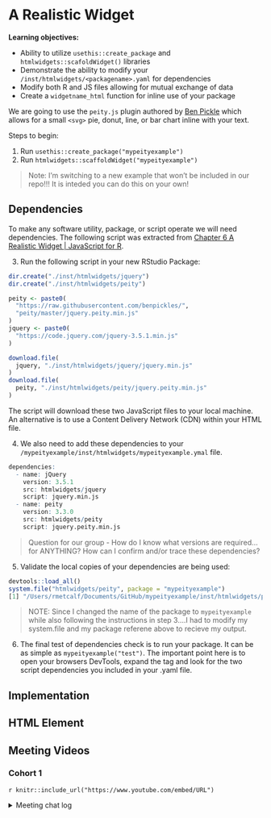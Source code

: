 # A Realistic Widget

**Learning objectives:**

- Ability to utilize `usethis::create_package` and `htmlwidgets::scafoldWidget()` libraries
- Demonstrate the ability to modify your `/inst/htmlwidgets/<packagename>.yaml` for dependencies
- Modify both R and JS files allowing for mutual exchange of data
- Create a `widgetname_html` function for inline use of your package

We are going to use the `peity.js` plugin authored by [Ben Pickle](https://github.com/benpickles/peity) which allows for a small `<svg>` pie, donut, line, or bar chart inline with your text.

Steps to begin:

1. Run `usethis::create_package("mypeityexample")`
2. Run `htmlwidgets::scaffoldWidget("mypeityexample")`

>Note: I'm switching to a new example that won't be included in our repo!!! It is inteded you can do this on your own!

## Dependencies

To make any software utility, package, or script operate we will need dependencies. The following script was extracted from [Chapter 6 A Realistic Widget | JavaScript for R](https://book.javascript-for-r.com/widgets-realistic.html).

3. Run the following script in your new RStudio Package:

```r
dir.create("./inst/htmlwidgets/jquery")
dir.create("./inst/htmlwidgets/peity")

peity <- paste0(
  "https://raw.githubusercontent.com/benpickles/",
  "peity/master/jquery.peity.min.js"
)
jquery <- paste0(
  "https://code.jquery.com/jquery-3.5.1.min.js"
)

download.file(
  jquery, "./inst/htmlwidgets/jquery/jquery.min.js"
)
download.file(
  peity, "./inst/htmlwidgets/peity/jquery.peity.min.js"
)
```

The script will download these two JavaScript files to your local machine. An alternative is to use a Content Delivery Network (CDN) within your HTML file.

4. We also need to add these dependencies to your `/mypeityexample/inst/htmlwidgets/mypeityexample.ymal` file.

```r
dependencies:
  - name: jQuery
    version: 3.5.1
    src: htmlwidgets/jquery
    script: jquery.min.js
  - name: peity
    version: 3.3.0
    src: htmlwidgets/peity
    script: jquery.peity.min.js
```

> Question for our group - How do I know what versions are required...for ANYTHING? How can I confirm and/or trace these dependencies?

5. Validate the local copies of your dependencies are being used:

```r
devtools::load_all()
system.file("htmlwidgets/peity", package = "mypeityexample")
[1] "/Users/rmetcalf/Documents/GitHub/mypeityexample/inst/htmlwidgets/peity"
```

> NOTE: Since I changed the name of the package to `mypeityexample` while also following the instructions in step 3....I had to modify my system.file and my package referene above to recieve my output.

6. The final test of dependencies check is to run your package. It can be as simple as `mypeityexample("test")`. The important point here is to open your browsers DevTools, expand the <head> tag and look for the two script dependencies you included in your .yaml file.

## Implementation

## HTML Element


## Meeting Videos

### Cohort 1

`r knitr::include_url("https://www.youtube.com/embed/URL")`

<details>
<summary> Meeting chat log </summary>

```
LOG
```
</details>
